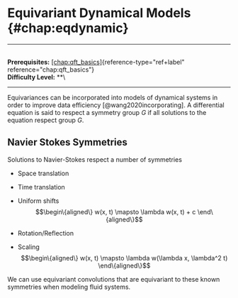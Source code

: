 # Equivariant Dynamical Models \{#chap:eqdynamic\}

------------------------------------------------------------------------

\
**Prerequisites:**
[\[chap:qft_basics\]](#chap:qft_basics)\{reference-type="ref+label"
reference="chap:qft_basics"\}\
**Difficulty Level:** \*\*\

------------------------------------------------------------------------

Equivariances can be incorporated into models of dynamical systems in
order to improve data efficiency [@wang2020incorporating]. A
differential equation is said to respect a symmetry group $G$ if all
solutions to the equation respect group $G$.

## Navier Stokes Symmetries

Solutions to Navier-Stokes respect a number of symmetries

-   Space translation

-   Time translation

-   Uniform shifts $$\begin\{aligned\}
    w(x, t) \mapsto \lambda w(x, t) + c
    \end\{aligned\}$$

-   Rotation/Reflection

-   Scaling $$\begin\{aligned\}
    w(x, t) \mapsto \lambda w(\lambda x, \lambda^2 t)
    \end\{aligned\}$$

We can use equivariant convolutions that are equivariant to these known
symmetries when modeling fluid systems.
